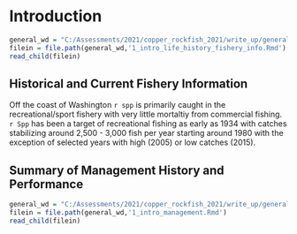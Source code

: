 # Introduction

```r
general_wd = "C:/Assessments/2021/copper_rockfish_2021/write_up/general_text"
filein = file.path(general_wd,'1_intro_life_history_fishery_info.Rmd')
read_child(filein)
```

## Historical and Current Fishery Information
Off the coast of Washington `r spp` is primarily caught in the recreational/sport fishery with very little mortaltiy from commercial fishing. `r Spp` has been a target of recreational fishing as early as 1934 with catches stabilizing around 2,500 - 3,000 fish per year starting around 1980 with the exception of selected years with high (2005) or low catches (2015). 

## Summary of Management History and Performance
```r
general_wd = "C:/Assessments/2021/copper_rockfish_2021/write_up/general_text"
filein = file.path(general_wd,'1_intro_management.Rmd')
read_child(filein)
```

